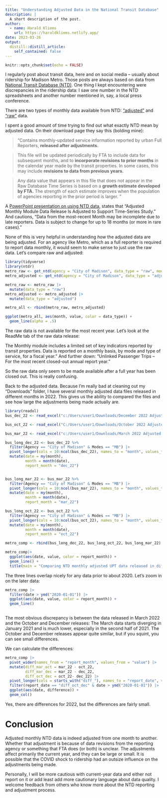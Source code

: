 ```yaml
---
title: "Understanding Adjusted Data in the National Transit Database"
description: |
  A short description of the post.
author:
  - name: Harald Kliems
    url: https://haraldkliems.netlify.app/
date: 2023-03-26
output:
  distill::distill_article:
    self_contained: false
---
```



```r
knitr::opts_chunk$set(echo = FALSE)
```

I regularly post about transit data, here and on social media -- usually about ridership for Madison Metro. Those posts are always based on data from [National Transit Database (NTD)](https://www.transit.dot.gov/ntd/ntd-data). One thing I kept encountering were discrepancies in the ridership data: I saw one number in the NTD spreadsheets and another number mentioned in, say, a local press conference. 

There are two types of monthly data available from NTD: ["adjusted"](https://www.transit.dot.gov/ntd/data-product/monthly-module-adjusted-data-release) and ["raw"]() data. 


I spent a good amount of time trying to find out what exactly NTD mean by adjusted data. On their download page they say this (bolding mine):

> "Contains monthly-updated service information reported by urban Full Reporters, **released after adjustments.**

> This file will be updated periodically by FTA to include data for subsequent months, and to **incorporate revisions to prior months** in the calendar year made by the transit properties. In some cases, this may include **revisions to data from previous years.**

> Any data value that appears in this file that does not appear in the Raw Database Time Series is based on a **growth estimate developed by FTA.** The strength of each estimate improves when the population of agencies reporting in the prior period is larger. "

A [PowerPoint presentation on using NTD data](https://www.transit.dot.gov/ntd/ntd-data-users-guide), states that "Adjusted Monthly Module Data Release Is Adjusted to Support Time-Series Study." And cautions, "Data from the most-recent Month may be incomplete due to late reporters. Data is subject to change for up to 18 months (or more in rare cases)." 

None of this is very helpful in understanding _how_ the adjusted data are being adjusted. For an agency like Metro, which as a full reporter is required to report data monthly, it would seem to make sense to just use the raw data. Let's compare raw and adjusted:

```r
library(tidyverse)
library(ntdr)
metro_raw <- get_ntd(agency = "City of Madison", data_type = "raw", modes = "MB", cache = TRUE)
metro_adjusted <- get_ntd(agency = "City of Madison", data_type = "adjusted", modes = "MB", cache = TRUE)

metro_raw <- metro_raw |> 
  mutate(data_type = "raw")
metro_adjusted <- metro_adjusted |> 
  mutate(data_type = "adjusted")

metro_all <- rbind(metro_raw, metro_adjusted)

ggplot(metro_all, aes(month, value, color = data_type)) +
  geom_line(alpha = .5)
```

The raw data is not available for the most recent year. Let's look at the ReadMe tab of the raw data release:

The Monthly module includes a limited set of key indicators reported by transit properties. Data is reported on a monthly basis, by mode and type of service, for a fiscal year." And further down: 
"Unlinked Passenger Trips – For the most recent closed-out annual report year."

So the raw data only seem to be made available after a full year has been closed out. This is really confusing.

Back to the adjusted data. Because I'm really bad at cleaning out my "Downloads" folder, I have several monthly adjusted data files released in different months in 2022. This gives us the ability to compared the files and see how large the adjustments being made actually are.

```r

library(readxl)
bus_dec_22 <- read_excel("c:/Users/user1/Downloads/December 2022 Adjusted Database(1).xlsx", sheet = 3)

bus_oct_22 <- read_excel("C:/Users/user1/Downloads/October 2022 Adjusted Database(1).xlsx", sheet = 3)

bus_mar_22 <- read_excel("c:/Users/user1/Downloads/March 2022 Adjusted Database.xlsx", sheet = 3)

bus_long_dec_22 <- bus_dec_22 %>% 
  filter(Agency == "City of Madison" & Modes == "MB") |> 
  pivot_longer(cols = 10:ncol(bus_dec_22), names_to = "month", values_to = "value") %>% 
  mutate(date = my(month),
         month = month(date),
         report_month = "dec_22")


bus_long_mar_22 <- bus_mar_22 %>% 
  filter(Agency == "City of Madison" & Modes == "MB") |> 
  pivot_longer(cols = 10:ncol(bus_mar_22), names_to = "month", values_to = "value") %>% 
  mutate(date = my(month),
         month = month(date),
         report_month = "mar_22")

bus_long_oct_22 <- bus_oct_22 %>% 
  filter(Agency == "City of Madison" & Modes == "MB") |> 
  pivot_longer(cols = 10:ncol(bus_oct_22), names_to = "month", values_to = "value") %>% 
  mutate(date = my(month),
         month = month(date),
         report_month = "oct_22")

metro_comp <- rbind(bus_long_dec_22, bus_long_oct_22, bus_long_mar_22)

metro_comp|> 
  ggplot(aes(date, value, color = report_month)) +
  geom_line() +
  title(main = "Comparing NTD monthly adjusted UPT data released in different months")
```

The three lines overlap nicely for any data prior to about 2020. Let's zoom in on the later data:

```r
metro_comp |> 
  filter(date > ymd("2020-01-01")) |> 
  ggplot(aes(date, value, color = report_month)) +
  geom_line()
  
```

The most obvious discrepancy is between the data released in March 2022 and the October and December releases: The March data starts diverging in January 2021 and is much lower, especially in the second half of 2021. The October and December releases appear quite similar, but if you squint, you can see small differences.

We can calculate the differences:

```r
metro_comp |> 
  pivot_wider(names_from = "report_month", values_from = "value") |> 
  mutate(diff_mar_oct = mar_22 - oct_22,
         diff_mar_dec = mar_22 - dec_22,
         diff_oct_dec = oct_22- dec_22) |> 
  pivot_longer(cols = starts_with("diff_"), names_to = "report_date", values_to = "difference") |> 
  filter(report_date == "diff_oct_dec" & date > ymd("2020-01-01")) |> 
  ggplot(aes(date, difference)) +
  geom_col() 
```

Yes, there are differences for 2022, but the differences are fairly small. 

# Conclusion

Adjusted monthly NTD data is indeed adjusted from one month to another. Whether that adjustment is because of data revisions from the reporting agency or something that FTA does (or both) is unclear. The adjustments affect primarily the current year, and they can be large or small. It is possible that the COVID shock to ridership had an outsize influence on the adjustments being made.

Personally, I will be more cautious with current-year data and either not report on it or add least add more cautionary language about data quality. I welcome feedback from others who know more about the NTD reporting and adjustment process.